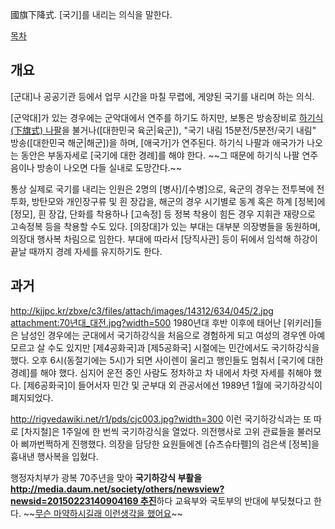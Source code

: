 國旗下降式. [국기]를 내리는 의식을 말한다.

[[목차]]

== 개요 ==
[군대]나 공공기관 등에서 업무 시간을 마칠 무렵에, 게양된 국기를 내리며 하는 의식. 
 
[군악대]가 있는 경우에는 군악대에서 연주를 하기도 하지만, 보통은 방송장비로 [http://bgmstore.net/view/w1TYS 하기식(下旗式) 나팔]을 불거나([대한민국 육군|육군]), "국기 내림 15분전/5분전/국기 내림" 방송([대한민국 해군|해군])을 하며, [애국가]가 연주된다. 하기식 나팔과 애국가가 나오는 동안은 부동자세로 [국기에 대한 경례]를 해야 한다. ~~그 때문에 하기식 나팔 연주음이나 방송이 나오면 다들 실내로 도망간다.~~ 
 
통상 실제로 국기를 내리는 인원은 2명의 [병사]/[수병]으로, 육군의 경우는 전투복에 전투화, 방탄모와 개인장구류 및 흰 장갑을, 해군의 경우 시기별로 동계 혹은 하계 [정복]에 [정모], 흰 장갑, 단화를 착용하나 [고속정] 등 정복 착용이 힘든 경우 지휘관 재량으로 고속정복 등을 착용할 수도 있다. [의장대]가 있는 부대는 대부분 의장병들을 동원하며, 의장대 행사복 차림으로 임한다. 부대에 따라서 [당직사관] 등이 뒤에서 임석해 하강이 끝날 때까지 경례 자세를 유지하기도 한다.
== 과거 ==
http://kjjpc.kr/zbxe/c3/files/attach/images/14312/634/045/2.jpg
attachment:70년대_대전.jpg?width=500
1980년대 후반 이후에 태어난 [위키러]들은 남성인 경우에는 군대에서 국기하강식을 처음으로 경험하게 되고 여성의 경우엔 아예 모르고 살 수도 있지만 [제4공화국]과 [제5공화국] 시절에는 민간에서도 국기하강식을 했다. 오후 6시(동절기에는 5시)가 되면 사이렌이 울리고 행인들도 멈춰서 [국기에 대한 경례]를 해야 했다. 심지어 운전 중인 사람도 정차하고 차 내에서 차렷 자세를 취해야 했다. [제6공화국]이 들어서자 민간 및 군부대 외 관공서에선 1989년 1월에 국기하강식이 폐지되었다.

http://rigvedawiki.net/r1/pds/cjc003.jpg?width=300
이런 국기하강식과는 또 따로 [차지철]은 1주일에 한 번씩 국기하강식을 열었다. 의전행사로 고위 관료들을 불러모아 삐까번쩍하게 진행했다. 의장을 담당한 요원들에겐 [슈츠슈타펠]의 검은색 [정복]을 흉내낸 행사복을 입혔다.

행정자치부가 광복 70주년을 맞아 '''국기하강식 부활을 [[http://media.daum.net/society/others/newsview?newsid=20150223140904169 추진]]'''하다 교육부와 국토부의 반대에 부딪쳤다고 한다. ~~[[무슨 마약하시길래 이런생각을 했어요]]~~
